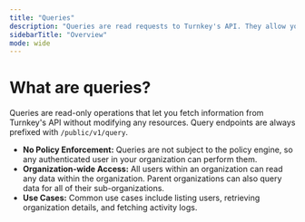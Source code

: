 ```yaml
---
title: "Queries"
description: "Queries are read requests to Turnkey's API. They allow you to retrieve data about your organization and its resources."
sidebarTitle: "Overview"
mode: wide
---
```


# What are queries?

Queries are read-only operations that let you fetch information from Turnkey's API without modifying any resources. Query endpoints are always prefixed with `/public/v1/query`.

- **No Policy Enforcement:** Queries are not subject to the policy engine, so any authenticated user in your organization can perform them.
- **Organization-wide Access:** All users within an organization can read any data within the organization. Parent organizations can also query data for all of their sub-organizations.
- **Use Cases:** Common use cases include listing users, retrieving organization details, and fetching activity logs.


